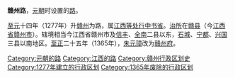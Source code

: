 '''赣州路'''，[[元朝|元朝]]时设置的[[路_(行政区划)|路]]。

[[至元_(忽必烈)|至元]]十四年（1277年）升[[赣州_(古代)|赣州]]为路，属[[江西等处行中书省|江西等处行中书省]]。[[治所|治所]]在[[赣县|赣县]]（今[[江西省|江西省]][[赣州市|赣州市]]）。辖境相当今江西省赣州市及[[信丰县|信丰]]、[[全南县|全南]]二县以东，[[石城县|石城]]、[[宁都县|宁都]]、[[兴国县|兴国]]三县以南地区。[[至正|至正]]二十五年（1365年），[[朱元璋|朱元璋]]改为[[赣州府|赣州府]]。

{{元朝行政区划|nocat}}
{{元朝行政区划小作品}}
{{DEFAULTSORT:G}}
[[Category:元朝的路|Category:元朝的路]] 
[[Category:江西的路|Category:江西的路]] 
[[Category:赣州行政区划史|Category:赣州行政区划史]]
[[Category:1277年建立的行政区划|Category:1277年建立的行政区划]]
[[Category:1365年废除的行政区划|Category:1365年废除的行政区划]]
